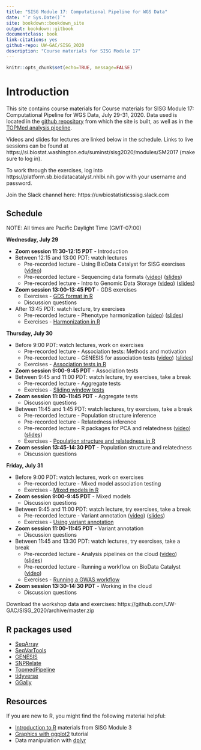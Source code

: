 ```yaml
---
title: "SISG Module 17: Computational Pipeline for WGS Data"
date: "`r Sys.Date()`"
site: bookdown::bookdown_site
output: bookdown::gitbook
documentclass: book
link-citations: yes
github-repo: UW-GAC/SISG_2020
description: "Course materials for SISG Module 17"
---
```


```r
knitr::opts_chunk$set(echo=TRUE, message=FALSE)
```

# Introduction

This site contains course materials for Course materials for SISG Module 17: Computational Pipeline for WGS Data, July 29-31, 2020.
Data used is located in the [github repository](https://github.com/UW-GAC/SISG_2020) from which the site is built, as well as in the [TOPMed analysis pipeline](https://github.com/UW-GAC/analysis_pipeline).

Videos and slides for lectures are linked below in the schedule. Links to live sessions can be found at https://si.biostat.washington.edu/suminst/sisg2020/modules/SM2017 (make sure to log in).

To work through the exercises, log into https://platform.sb.biodatacatalyst.nhlbi.nih.gov with your username and password.

Join the Slack channel here:
https://uwbiostatisticssisg.slack.com

## Schedule

NOTE: All times are Pacific Daylight Time (GMT-07:00)

**Wednesday, July 29**

- **Zoom session 11:30-12:15 PDT** - Introduction
- Between 12:15 and 13:00 PDT: watch lectures
    - Pre-recorded lecture - Using BioData Catalyst for SISG exercises ([video](https://washington.zoom.us/rec/share/z_BtN6jw5mVLQqfozUjyVKMtLLjvX6a8g3Qb8_YMnxnMNLbhANUyCVqRIROOytne?startTime=1595869554000))
    - Pre-recorded lecture - Sequencing data formats ([video](https://washington.zoom.us/rec/share/3OZtIZX_7mZLXtLyuB35R7EEJI7GX6a8hiAYrKELyR27RU_39JyIFRL8b5w4UuhF?startTime=1594683337000)) ([slides](https://si.biostat.washington.edu/sites/default/files/modules/Sequencing_data_formats_1.pdf))
    - Pre-recorded lecture - Intro to Genomic Data Storage ([video](https://washington.zoom.us/rec/share/ptwyaIrp83xJaZ3Cw3vEaq0sGNjEaaa8hiNN-PUNmU_BnBgez69k4oCz449iOgL4?startTime=1594840618000)) ([slides](https://si.biostat.washington.edu/sites/default/files/modules/GDS_intro_2.pdf))
- **Zoom session 13:00-13:45 PDT** - GDS exercises
    - Exercises - [GDS format in R](https://uw-gac.github.io/SISG_2020/gds-format.html)
    - Discussion questions
- After 13:45 PDT: watch lecture, try exercises
    - Pre-recorded lecture - Phenotype harmonization ([video](https://washington.zoom.us/rec/share/5JV7ILH-1jNIE4Hc2gL1Yq48Br_vaaa8hnIb8_ELyUdlGBoRiHsdmGIpd5zz6kZn?startTime=1595370005000)) ([slides](https://si.biostat.washington.edu/sites/default/files/modules/pheno_harmonization.pdf))
    - Exercises - [Harmonization in R](https://uw-gac.github.io/SISG_2020/phenotype-harmonization.html)

**Thursday, July 30**

- Before 9:00 PDT: watch lectures, work on exercises
    - Pre-recorded lecture - Association tests: Methods and motivation
    - Pre-recorded lecture - GENESIS for association tests ([video](https://washington.zoom.us/rec/share/3elQCuvU5jtOZ7fvyFnRaLYsJdu5X6a8g3dK8_YKnh4NQI_41ZS6bU1xORhZMPGO?startTime=1595363212000)) ([slides](https://si.biostat.washington.edu/sites/default/files/modules/R_assoc_tests_2.pdf))
    - Exercises - [Association tests in R](https://uw-gac.github.io/SISG_2020/association-tests.html)
- **Zoom session 9:00-9:45 PDT** - Association tests
- Between 9:45 and 11:00 PDT: watch lecture, try exercises, take a break
    - Pre-recorded lecture - Aggregate tests
    - Exercises - [Sliding window tests](https://uw-gac.github.io/SISG_2020/association-tests.html#sliding-window-tests)
- **Zoom session 11:00-11:45 PDT** - Aggregate tests
    - Discussion questions
- Between 11:45 and 1:45 PDT: watch lectures, try exercises, take a break
    - Pre-recorded lecture - Population structure inference
    - Pre-recorded lecture - Relatedness inference
    - Pre-recorded lecture - R packages for PCA and relatedness ([video](https://washington.zoom.us/rec/share/uup8C5Ts50VOWpWdxHDDWvUzE7nieaa8gHVP_qFcxUt1umphrSYNDW9yDt3q5M-n?startTime=1595442394000)) ([slides](https://si.biostat.washington.edu/sites/default/files/modules/R_kinship_pca_1.pdf))
    - Exercises - [Population structure and relatedness in R](https://uw-gac.github.io/SISG_2020/computing-a-grm.html)
- **Zoom session 13:45-14:30 PDT** - Population structure and relatedness
    - Discussion questions

**Friday, July 31**

- Before 9:00 PDT: watch lectures, work on exercises
    - Pre-recorded lecture - Mixed model association testing
    - Exercises - [Mixed models in R](https://uw-gac.github.io/SISG_2020/mixed-models.html)
- **Zoom session 9:00-9:45 PDT** - Mixed models
    - Discussion questions
- Between 9:45 and 11:00 PDT: watch lecture, try exercises, take a break
    - Pre-recorded lecture - Variant annotation ([video](https://washington.zoom.us/rec/share/5cpzcuntpklJW8_K7mKPZ7U4RY7-T6a81CZLqfcLmEZ4UtOvefz1dn05i3eFNAjJ?startTime=1595707556000)) ([slides](https://si.biostat.washington.edu/sites/default/files/modules/variant_annotation_0.pdf))
    - Exercises - [Using variant annotation](https://uw-gac.github.io/SISG_2020/variant-annotation.html)
- **Zoom session 11:00-11:45 PDT** - Variant annotation
    - Discussion questions
- Between 11:45 and 13:30 PDT: watch lectures, try exercises, take a break
    - Pre-recorded lecture - Analysis pipelines on the cloud ([video](https://washington.zoom.us/rec/share/4_1bI-3Q3UVLXJH07BmGSvUgTrz1eaa8hiceqPoPzUzd-fBH94rKeazO2iV8z6i6?startTime=1595875794000)) ([slides](https://si.biostat.washington.edu/sites/default/files/modules/Cloud_Computing.pdf))
    - Pre-recorded lecture - Running a workflow on BioData Catalyst ([video](https://washington.zoom.us/rec/share/wtxcFZPgzF5LTZXHxVPiQ5weMtreX6a81SNMrPIEn0sVFKctNRBSuHnZR4Lx78Bg?startTime=1595882071000))
    - Exercises - [Running a GWAS workflow](https://uw-gac.github.io/SISG_2020/workflow.html)
- **Zoom session 13:30-14:30 PDT** - Working in the cloud
    - Discussion questions


Download the workshop data and exercises: https://github.com/UW-GAC/SISG_2020/archive/master.zip

## R packages used

- [SeqArray](http://bioconductor.org/packages/release/bioc/html/SeqArray.html)
- [SeqVarTools](http://bioconductor.org/packages/release/bioc/html/SeqVarTools.html)
- [GENESIS](http://bioconductor.org/packages/release/bioc/html/GENESIS.html)
- [SNPRelate](http://bioconductor.org/packages/release/bioc/html/SNPRelate.html)
- [TopmedPipeline](https://github.com/UW-GAC/analysis_pipeline/tree/master/TopmedPipeline)
- [tidyverse](https://www.tidyverse.org)
- [GGally](https://cran.r-project.org/web/packages/GGally)


## Resources

If you are new to R, you might find the following material helpful:

- [Introduction to R](http://faculty.washington.edu/kenrice/rintro/indexSEA15.shtml) materials from SISG Module 3
- [Graphics with ggplot2](http://tutorials.iq.harvard.edu/R/Rgraphics/Rgraphics.html) tutorial
- Data manipulation with [dplyr](http://dplyr.tidyverse.org/)
